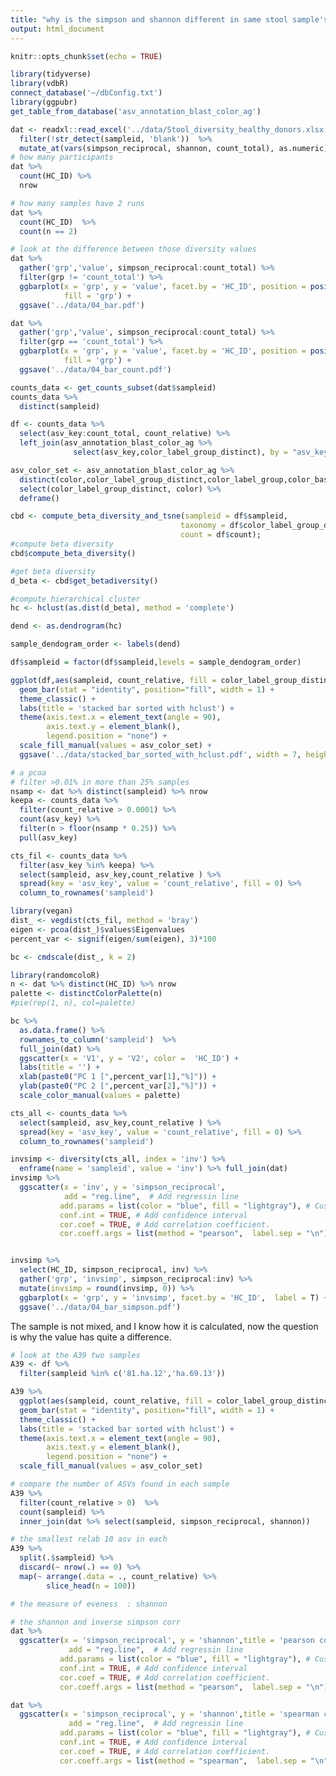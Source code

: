 ```yaml
---
title: "why is the simpson and shannon different in same stool sample's 16s"
output: html_document
---
```


```r
knitr::opts_chunk$set(echo = TRUE)
```

```r
library(tidyverse)
library(vdbR)
connect_database('~/dbConfig.txt')
library(ggpubr)
get_table_from_database('asv_annotation_blast_color_ag')
```

```r
dat <- readxl::read_excel('../data/Stool_diversity_healthy_donors.xlsx') %>% 
  filter(!str_detect(sampleid, 'blank'))  %>% 
  mutate_at(vars(simpson_reciprocal, shannon, count_total), as.numeric) 
# how many participants
dat %>% 
  count(HC_ID) %>% 
  nrow

# how many samples have 2 runs
dat %>% 
  count(HC_ID)  %>% 
  count(n == 2)
```


```r
# look at the difference between those diversity values 
dat %>% 
  gather('grp','value', simpson_reciprocal:count_total) %>% 
  filter(grp != 'count_total') %>% 
  ggbarplot(x = 'grp', y = 'value', facet.by = 'HC_ID', position = position_dodge(0.9), label = T,
            fill = 'grp') +
  ggsave('../data/04_bar.pdf')

dat %>% 
  gather('grp','value', simpson_reciprocal:count_total) %>% 
  filter(grp == 'count_total') %>% 
  ggbarplot(x = 'grp', y = 'value', facet.by = 'HC_ID', position = position_dodge(0.9), label = T,
            fill = 'grp') +
  ggsave('../data/04_bar_count.pdf')
```

```r
counts_data <- get_counts_subset(dat$sampleid)
counts_data %>% 
  distinct(sampleid)

df <- counts_data %>% 
  select(asv_key:count_total, count_relative) %>% 
  left_join(asv_annotation_blast_color_ag %>% 
              select(asv_key,color_label_group_distinct), by = "asv_key")

asv_color_set <- asv_annotation_blast_color_ag %>% 
  distinct(color,color_label_group_distinct,color_label_group,color_base) %>% 
  select(color_label_group_distinct, color) %>% 
  deframe()

cbd <- compute_beta_diversity_and_tsne(sampleid = df$sampleid, 
                                      taxonomy = df$color_label_group_distinct,
                                      count = df$count);
#compute beta diversity
cbd$compute_beta_diversity()
```

```r
#get beta diversity
d_beta <- cbd$get_betadiversity() 

#compute hierarchical cluster
hc <- hclust(as.dist(d_beta), method = 'complete')

dend <- as.dendrogram(hc)

sample_dendogram_order <- labels(dend)

df$sampleid = factor(df$sampleid,levels = sample_dendogram_order)

ggplot(df,aes(sampleid, count_relative, fill = color_label_group_distinct) ) +
  geom_bar(stat = "identity", position="fill", width = 1) +
  theme_classic() +
  labs(title = 'stacked bar sorted with hclust') +
  theme(axis.text.x = element_text(angle = 90),
        axis.text.y = element_blank(),
        legend.position = "none") +
  scale_fill_manual(values = asv_color_set) +
  ggsave('../data/stacked_bar_sorted_with_hclust.pdf', width = 7, height = 5)
```
```r
# a pcoa
# filter >0.01% in more than 25% samples
nsamp <- dat %>% distinct(sampleid) %>% nrow
keepa <- counts_data %>% 
  filter(count_relative > 0.0001) %>% 
  count(asv_key) %>% 
  filter(n > floor(nsamp * 0.25)) %>% 
  pull(asv_key)

cts_fil <- counts_data %>% 
  filter(asv_key %in% keepa) %>% 
  select(sampleid, asv_key,count_relative ) %>% 
  spread(key = 'asv_key', value = 'count_relative', fill = 0) %>% 
  column_to_rownames('sampleid')

library(vegan)
dist_ <- vegdist(cts_fil, method = 'bray')
eigen <- pcoa(dist_)$values$Eigenvalues
percent_var <- signif(eigen/sum(eigen), 3)*100

bc <- cmdscale(dist_, k = 2)

library(randomcoloR)
n <- dat %>% distinct(HC_ID) %>% nrow
palette <- distinctColorPalette(n)
#pie(rep(1, n), col=palette)

bc %>%
  as.data.frame() %>%
  rownames_to_column('sampleid')  %>% 
  full_join(dat) %>% 
  ggscatter(x = 'V1', y = 'V2', color =  'HC_ID') +
  labs(title = '') +
  xlab(paste0("PC 1 [",percent_var[1],"%]")) +
  ylab(paste0("PC 2 [",percent_var[2],"%]")) +
  scale_color_manual(values = palette) 
```

```r
cts_all <- counts_data %>% 
  select(sampleid, asv_key,count_relative ) %>% 
  spread(key = 'asv_key', value = 'count_relative', fill = 0) %>% 
  column_to_rownames('sampleid')

invsimp <- diversity(cts_all, index = 'inv') %>% 
  enframe(name = 'sampleid', value = 'inv') %>% full_join(dat)
invsimp %>% 
  ggscatter(x = 'inv', y = 'simpson_reciprocal',
            add = "reg.line",  # Add regressin line
           add.params = list(color = "blue", fill = "lightgray"), # Customize line
           conf.int = TRUE, # Add confidence interval
           cor.coef = TRUE, # Add correlation coefficient.
           cor.coeff.args = list(method = "pearson",  label.sep = "\n"))


invsimp %>% 
  select(HC_ID, simpson_reciprocal, inv) %>% 
  gather('grp', 'invsimp', simpson_reciprocal:inv) %>% 
  mutate(invsimp = round(invsimp, 0)) %>% 
  ggbarplot(x = 'grp', y = 'invsimp', facet.by = 'HC_ID',  label = T) +
  ggsave('../data/04_bar_simpson.pdf')

```

The sample is not mixed, and I know how it is calculated, now the question is why the value has quite a difference. 

```r
# look at the A39 two samples  
A39 <- df %>% 
  filter(sampleid %in% c('81.ha.12','ha.69.13'))

A39 %>% 
  ggplot(aes(sampleid, count_relative, fill = color_label_group_distinct) ) +
  geom_bar(stat = "identity", position="fill", width = 1) +
  theme_classic() +
  labs(title = 'stacked bar sorted with hclust') +
  theme(axis.text.x = element_text(angle = 90),
        axis.text.y = element_blank(),
        legend.position = "none") +
  scale_fill_manual(values = asv_color_set)

# compare the number of ASVs found in each sample  
A39 %>% 
  filter(count_relative > 0)  %>% 
  count(sampleid) %>% 
  inner_join(dat %>% select(sampleid, simpson_reciprocal, shannon))
```


```r
# the smallest relab 10 asv in each 
A39 %>% 
  split(.$sampleid) %>% 
  discard(~ nrow(.) == 0) %>% 
  map(~ arrange(.data = ., count_relative) %>% 
        slice_head(n = 100))
```

```r
# the measure of eveness  : shannon
```



```r
# the shannon and inverse simpson corr 
dat %>% 
  ggscatter(x = 'simpson_reciprocal', y = 'shannon',title = 'pearson cor',
             add = "reg.line",  # Add regressin line
           add.params = list(color = "blue", fill = "lightgray"), # Customize line
           conf.int = TRUE, # Add confidence interval
           cor.coef = TRUE, # Add correlation coefficient.
           cor.coeff.args = list(method = "pearson",  label.sep = "\n"))

dat %>% 
  ggscatter(x = 'simpson_reciprocal', y = 'shannon',title = 'spearman cor',
             add = "reg.line",  # Add regressin line
           add.params = list(color = "blue", fill = "lightgray"), # Customize line
           conf.int = TRUE, # Add confidence interval
           cor.coef = TRUE, # Add correlation coefficient.
           cor.coeff.args = list(method = "spearman",  label.sep = "\n"))
```

